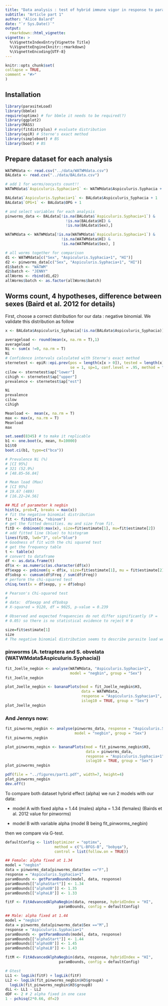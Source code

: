 ```yaml
---
title: "Data analysis : test of hybrid immune vigor in response to parasite infection"
subtitle: "Article part 1"
author: "Alice Balard"
date: "`r Sys.Date()`"
output:
  rmarkdown::html_vignette:
vignette: >
  %\VignetteIndexEntry{Vignette Title}
  %\VignetteEngine{knitr::rmarkdown}
  %\VignetteEncoding{UTF-8}
---
```

  
  ```r
knitr::opts_chunk$set(
  collapse = TRUE,
  comment = "#>"
)
```

## Installation

```r
library(parasiteLoad)
library(bbmle)
require(optimx) # for bbmle it needs to be required(?)
library(ggplot2)
library(MASS)
library(fitdistrplus) # evaluate distribution
library(epiR) # Sterne's exact method
library(simpleboot) # BS
library(boot) # BS
```

## Prepare dataset for each analysis

```r
WATWMdata <- read.csv("../data/WATWMdata.csv")
BALdata <- read.csv("../data/BALdata.csv")

# add 1 for worms/oocysts count!!
WATWMdata$`Aspiculuris.Syphacia+1` <- WATWMdata$Aspiculuris.Syphacia + 1

BALdata$`Aspiculuris.Syphacia+1` <- BALdata$Aspiculuris_Syphacia + 1
BALdata$`OPG+1` <- BALdata$OPG + 1

# and select variables for each analysis
pinworms_data <- BALdata[!is.na(BALdata$`Aspiculuris.Syphacia+1`) &
                           !is.na(BALdata$HI) &
                           !is.na(BALdata$Sex),]

WATWMdata <- WATWMdata[!is.na(WATWMdata$`Aspiculuris.Syphacia+1`) &
                         !is.na(WATWMdata$HI) &
                         !is.na(WATWMdata$Sex), ]

# all worms together for comparison
d1 <- WATWMdata[c("Sex", "Aspiculuris.Syphacia+1", "HI")]
d2 <- pinworms_data[c("Sex", "Aspiculuris.Syphacia+1", "HI")]
d1$batch <- "WATWM"
d2$batch <- "JENNY"
allWorms <- rbind(d1,d2)
allWorms$batch <- as.factor(allWorms$batch)
```

## Worms count, 4 hypotheses, difference between sexes (Baird et al. 2012 for details)

First, choose a correct distribution for our data : negative binomial. We validate this distribution as follow

```r
x <- BALdata$Aspiculuris_Syphacia[!is.na(BALdata$Aspiculuris_Syphacia)]

averageload <- round(mean(x, na.rm = T),1)
averageload 
Ni <- sum(x !=0, na.rm = T)
Ni 
# Confidence intervals calculated with Sterne's exact method
sternetest <- epiR::epi.prev(pos = length(x[x > 0]), tested = length(x),
                             se = 1, sp=1, conf.level = .95, method = "sterne")
cilow <- sternetest$ap["lower"]
cihigh <- sternetest$ap["upper"]
prevalence <- sternetest$ap["est"]

Ni
prevalence 
cilow
cihigh

Meanload <-  mean(x, na.rm = T)
max <- max(x, na.rm = T)
Meanload 
max

set.seed(8345) # to make it replicable
b1 <- one.boot(x, mean, R=10000)
b1$t0
boot.ci(b1, type=c("bca")) 

# Prevalence Ni (%)
# [CI 95%]
# 321 (52.9%)
# [48.85–56.84]

# Mean load (Max)
# [CI 95%]
# 19.67 (489)
# [16.22–24.56]

## MLE of parameter k negbin
hist(x, prob=T, breaks = max(x))
# fit the negative binomial distribution
fit <- fitdist(x, "nbinom")
# get the fitted densities. mu and size from fit.
fitD <- dnbinom(0:max(x), size=fit$estimate[1], mu=fit$estimate[2])
# add fitted line (blue) to histogram
lines(fitD, lwd="3", col="blue")
# Goodness of fit with the chi squared test  
# get the frequency table
t <- table(x)   
# convert to dataframe
df <- as.data.frame(t)
df$x <- as.numeric(as.character(df$x))
df$expp <- pnbinom(q = df$x, size=fit$estimate[1], mu = fit$estimate[2])
df$obsp <- cumsum(df$Freq / sum(df$Freq))
# perform the chi-squared test
chisq.test(x = df$expp, y = df$obsp)

# Pearson's Chi-squared test
# 
# data:  df$expp and df$obsp
# X-squared = 9120, df = 9025, p-value = 0.239

# Observed and expected frequencies do not differ significantly (P =
# 0.05) so there is no statistical evidence to reject H 0

size=fit$estimate[1]
size
# The negative binomial distribution seems to describe parasite load well for all parasites
```

### pinworms (A. tetraptera and S. obvelata (WATWMdata$Aspiculuris.Syphacia))

```r
fit_Joelle_negbin <- analyse(WATWMdata, "Aspiculuris.Syphacia+1",
                             model = "negbin", group = "Sex")
fit_Joelle_negbin

plot_Joelle_negbin <- bananaPlots(mod = fit_Joelle_negbin$H3,
                                  data = WATWMdata,
                                  response = "Aspiculuris.Syphacia+1",
                                  islog10 = TRUE, group = "Sex")
plot_Joelle_negbin
```

### And Jennys now:

```r
fit_pinworms_negbin <- analyse(pinworms_data, response = "Aspiculuris.Syphacia+1",
                               model = "negbin", group = "Sex")
fit_pinworms_negbin

plot_pinworms_negbin <- bananaPlots(mod = fit_pinworms_negbin$H3,
                                    data = pinworms_data,
                                    response = "Aspiculuris.Syphacia+1",
                                    islog10 = TRUE, group = "Sex")
plot_pinworms_negbin

pdf(file = "../figures/part1.pdf", width=7, height=4)
plot_pinworms_negbin
dev.off()
```

To compare both dataset hybrid effect (alpha) we run 2 models with our data: 

* model A with fixed alpha = 1.44 (males) alpha = 1.34 (females) (Bairds et al. 2012 value for pinworms)

* model B with variable alpha (model B being fit_pinworms_negbin)

then we compare via G-test.

```r
defaultConfig <- list(optimizer = "optimx",
                      method = c("L-BFGS-B", "bobyqa"),
                      control = list(follow.on = TRUE))

## Female: alpha fixed at 1.34
model = "negbin"
data = pinworms_data[pinworms_data$Sex =="F",]
response = "Aspiculuris.Syphacia+1"
paramBounds <- getParamBounds(model, data, response)
paramBounds[["alphaStart"]] <- 1.34
paramBounds[["alphaUB"]] <- 1.35
paramBounds[["alphaLB"]] <- 1.33

fitF <- FitAdvancedAlphaNegbin(data, response, hybridIndex = "HI", 
                        paramBounds, config = defaultConfig)

## Male: alpha fixed at 1.44
model = "negbin"
data = pinworms_data[pinworms_data$Sex =="M",]
response = "Aspiculuris.Syphacia+1"
paramBounds <- getParamBounds(model, data, response)
paramBounds[["alphaStart"]] <- 1.44
paramBounds[["alphaUB"]] <- 1.45
paramBounds[["alphaLB"]] <- 1.43

fitM <- FitAdvancedAlphaNegbin(data, response, hybridIndex = "HI", 
                        paramBounds, config = defaultConfig)

# Gtest
LL1 <- logLik(fitF) + logLik(fitF)
LL2 <- logLik(fit_pinworms_negbin$H3$groupA) + 
  logLik(fit_pinworms_negbin$H3$groupB)
dLL <- LL1 - LL2
dDF <- 2 # 2 alpha fixed in one case
1 - pchisq(2*0.66, df=2)

```
